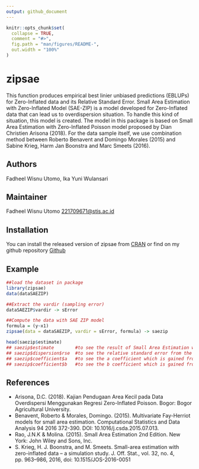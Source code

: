 ```yaml
---
output: github_document
---
```


<!-- README.md is generated from README.Rmd. Please edit that file -->

```r
knitr::opts_chunk$set(
  collapse = TRUE,
  comment = "#>",
  fig.path = "man/figures/README-",
  out.width = "100%"
)
```

# zipsae

<!-- badges: start -->
<!-- badges: end -->

This function produces empirical best linier unbiased predictions (EBLUPs) for Zero-Inflated data and its Relative Standard Error. Small Area Estimation with Zero-Inflated Model (SAE-ZIP) is a model developed for Zero-Inflated data that can lead us to overdispersion situation. To handle this kind of situation, this model is created. The model in this package is based on Small Area Estimation with Zero-Inflated Poisson model proposed by Dian Christien Arisona (2018). For the data sample itself, we use combination method between Roberto Benavent and Domingo Morales (2015) and Sabine Krieg, Harm Jan Boonstra and Marc Smeets (2016).

## Authors

Fadheel Wisnu Utomo, Ika Yuni Wulansari

## Maintainer

Fadheel Wisnu Utomo <221709671@stis.ac.id>

## Installation

You can install the released version of zipsae from [CRAN](https://CRAN.R-project.org) or find on my github repository [Github](https://github.com/dheel)

## Example

```r
##load the dataset in package
library(zipsae)
data(dataSAEZIP)

##Extract the vardir (sampling error)
dataSAEZIP$vardir -> sError

##Compute the data with SAE ZIP model
formula = (y~x1)
zipsae(data = dataSAEZIP, vardir = sError, formula) -> saezip

head(saezip$estimate)
## saezip$estimate        #to see the result of Small Area Estimation with Zero-Inflated Model
## saezip$dispersion$rse  #to see the relative standard error from the estimation
## saezip$coefficient$a   #to see the a coefficient which is gained from the non-zero compilation data
## saezip$coefficient$b   #to see the b coefficient which is gained from the complete compilation data.
```

## References

  - Arisona, D.C. (2018). Kajian Pendugaan Area Kecil pada Data Overdispersi 
    Menggunakan Regresi Zero-Inflated Poisson. Bogor: Bogor Agricultural University.
  - Benavent, Roberto & Morales, Domingo. (2015). Multivariate
    Fay-Herriot models for small area estimation. Computational
    Statistics and Data Analysis 94 2016 372-390. DOI:
    10.1016/j.csda.2015.07.013.
  - Rao, J.N.K & Molina. (2015). Small Area Estimation 2nd Edition. New
    York: John Wiley and Sons, Inc.
  - S. Krieg, H. J. Boonstra, and M. Smeets. Small-area estimation 
    with zero-inflated data – a simulation study. 
    J. Off. Stat., vol. 32, no. 4, pp. 963–986, 2016, doi: 10.1515/JOS-2016-0051
